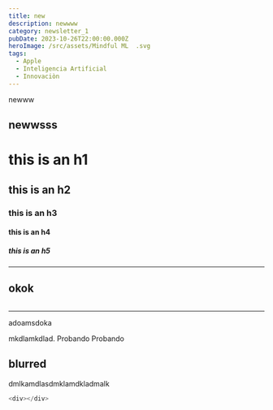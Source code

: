 ```yaml
---
title: new
description: newwww
category: newsletter_1
pubDate: 2023-10-26T22:00:00.000Z
heroImage: /src/assets/Mindful ML  .svg
tags:
  - Apple
  - Inteligencia Artificial
  - Innovaciòn
---
```


newww

## newwsss

# this is an h1

## this is an h2

### this is an h3

#### this is an h4

##### this is an h5

***

## okok

```html
```

***

<div class="blur-lg">
  adoamsdoka

  mkdlamkdlad. Probando
  Probando

  ## blurred

  dmlkamdlasdmklamdkladmalk

  ```javascript
  <div></div>
  ```
</div>
